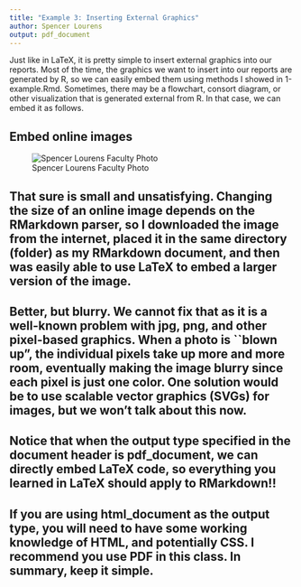 ```yaml
---
title: "Example 3: Inserting External Graphics"
author: Spencer Lourens
output: pdf_document
---
```


\section{External Graphics}
Just like in LaTeX, it is pretty simple to insert external graphics into our reports. Most of the time, the graphics we want to insert into our reports are generated by R, so we can easily embed them using methods I showed in 1-example.Rmd. Sometimes, there may be a flowchart, consort diagram, or other visualization that is generated external from R. In that case, we can embed it as follows. 

## Embed online images

![Spencer Lourens Faculty Photo](http://biostat.iupui.edu/files/3314/4182/4129/lourens_spencer88x132px.jpg)

## That sure is small and unsatisfying. Changing the size of an online image depends on the RMarkdown parser, so I downloaded the image from the internet, placed it in the same directory (folder) as my RMarkdown document, and then was easily able to use LaTeX to embed a larger version of the image. 


\begin{figure}[h]
\caption{Spencer Lourens Faculty Photo}
\centering
\includegraphics[width=250pt, height=250pt]{./Lourens.jpg}
\end{figure}

## Better, but blurry. We cannot fix that as it is a well-known problem with jpg, png, and other pixel-based graphics. When a photo is ``blown up", the individual pixels take up more and more room, eventually making the image blurry since each pixel is just one color. One solution would be to use scalable vector graphics (SVGs) for images, but we won't talk about this now.

## Notice that when the output type specified in the document header is pdf_document, we can directly embed LaTeX code, so everything you learned in LaTeX should apply to RMarkdown!!

## If you are using html_document as the output type, you will need to have some working knowledge of HTML, and potentially CSS. I recommend you use PDF in this class. In summary, keep it simple.

\begin{figure}[h]
\caption{Occam's Razor for Parsimony}
\centering
\includegraphics[width=250pt, height = 250pt]{./OccamsRazor.jpg}
\end{figure}
